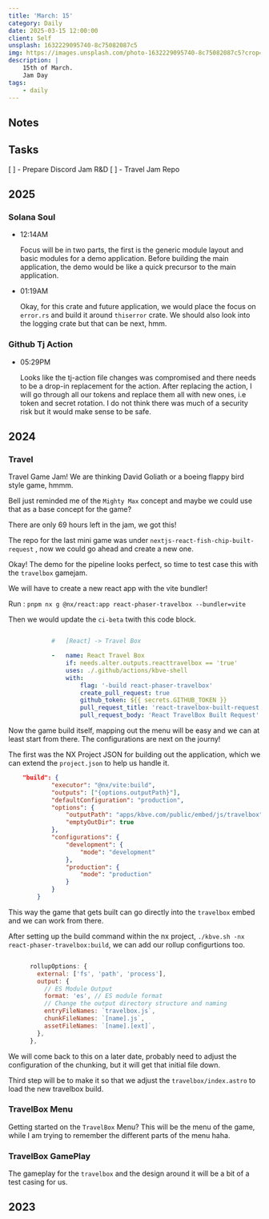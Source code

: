 ```yaml
---
title: 'March: 15'
category: Daily
date: 2025-03-15 12:00:00
client: Self
unsplash: 1632229095740-8c75082087c5
img: https://images.unsplash.com/photo-1632229095740-8c75082087c5?crop=entropy&cs=srgb&fm=jpg&ixid=MnwzNjM5Nzd8MHwxfHJhbmRvbXx8fHx8fHx8fDE2ODE3NDg2ODY&ixlib=rb-4.0.3&q=85
description: |
    15th of March.
    Jam Day
tags:
    - daily
---
```



## Notes

## Tasks

[ ] - Prepare Discord Jam R&D
[ ] - Travel Jam Repo

## 2025

### Solana Soul

-   12:14AM

    Focus will be in two parts, the first is the generic module layout and basic modules for a demo application.
    Before building the main application, the demo would be like a quick precursor to the main application.

-   01:19AM

    Okay, for this crate and future application, we would place the focus on `error.rs` and build it around `thiserror` crate.
    We should also look into the logging crate but that can be next, hmm.

### Github Tj Action

-   05:29PM

    Looks like the tj-action file changes was compromised and there needs to be a drop-in replacement for the action.
    After replacing the action, I will go through all our tokens and replace them all with new ones, i.e token and secret rotation.
    I do not think there was much of a security risk but it would make sense to be safe.

## 2024

### Travel

Travel Game Jam!
We are thinking David Goliath or a boeing flappy bird style game, hmmm.

Bell just reminded me of the `Mighty Max` concept and maybe we could use that as a base concept for the game?

There are only 69 hours left in the jam, we got this!

The repo for the last mini game was under `nextjs-react-fish-chip-built-request` , now we could go ahead and create a new one.

Okay! The demo for the pipeline looks perfect, so time to test case this with the `travelbox` gamejam.

We will have to create a new react app with the vite bundler!

Run : `pnpm nx g @nx/react:app react-phaser-travelbox --bundler=vite`

Then we would update the `ci-beta` twith this code block.

```yaml

            #   [React] -> Travel Box

            -   name: React Travel Box
                if: needs.alter.outputs.reacttravelbox == 'true'
                uses: ./.github/actions/kbve-shell
                with:
                    flag: '-build react-phaser-travelbox'
                    create_pull_request: true
                    github_token: ${{ secrets.GITHUB_TOKEN }}
                    pull_request_title: 'react-travelbox-built-request'
                    pull_request_body: 'React TravelBox Built Request'


```

Now the game build itself, mapping out the menu will be easy and we can at least start from there.
The configurations are next on the journy!

The first was the NX Project JSON for building out the application, which we can extend the `project.json` to help us handle it.

```json
    "build": {
			"executor": "@nx/vite:build",
			"outputs": ["{options.outputPath}"],
			"defaultConfiguration": "production",
			"options": {
				"outputPath": "apps/kbve.com/public/embed/js/travelbox",
				"emptyOutDir": true
			},
			"configurations": {
				"development": {
					"mode": "development"
				},
				"production": {
					"mode": "production"
				}
			}
		}
```

This way the game that gets built can go directly into the `travelbox` embed and we can work from there.

After setting up the build command within the nx project, `./kbve.sh -nx react-phaser-travelbox:build`, we can add our rollup configurtions too.

```js

      rollupOptions: {
        external: ['fs', 'path', 'process'],
        output: {
          // ES Module Output
          format: 'es', // ES module format
          // Change the output directory structure and naming
          entryFileNames: `travelbox.js`,
          chunkFileNames: `[name].js`,
          assetFileNames: `[name].[ext]`,
        },
      },

```

We will come back to this on a later date, probably need to adjust the configuration of the chunking, but it will get that initial file down.

Third step will be to make it so that we adjust the `travelbox/index.astro` to load the new travelbox build.

### TravelBox Menu

Getting started on the `TravelBox` Menu? This will be the menu of the game, while I am trying to remember the different parts of the menu haha.


### TravelBox GamePlay

The gameplay for the `travelbox` and the design around it will be a bit of a test casing for us.

## 2023
